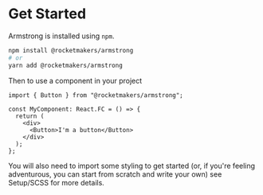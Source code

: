 
<Meta title="Setup/Get Started" />

# Get Started

Armstrong is installed using `npm`.

```bash
npm install @rocketmakers/armstrong
# or
yarn add @rocketmakers/armstrong
```

Then to use a component in your project

```tsx
import { Button } from "@rocketmakers/armstrong";

const MyComponent: React.FC = () => {
  return (
    <div>
      <Button>I'm a button</Button>
    </div>
  );
};
```

You will also need to import some styling to get started (or, if you're feeling adventurous, you can start from scratch and write your own) see Setup/SCSS for more details.

